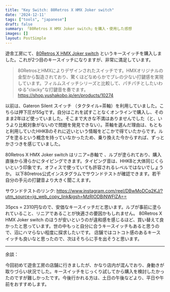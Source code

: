 ```yaml
---
title: "Key Switch: 80Retros X HMX Joker switch"
date: '2024-12-11'
tags: ["tools", "japanese"]
draft: false
summary: 「80Retros X HMX Joker switch」を購入・使用した感想
images: []
layout: PostSimple
---
```


遊舎工房にて、[80Retros X HMX Joker switch](https://shop.yushakobo.jp/en/products/10274) というキースイッチを購入しました。これが2つ目のキースイッチになりますが、非常に満足しています。

> 80RetrosとHMXによりデザインされたスイッチです。HMXオリジナルの金型から製造されており、驚くほどなめらかでブレの少ない打鍵感を実現しています。フィルムスイッチシリーズと比較して、パチパチとしたいわゆる"clacky"な打鍵音を奏でます。https://shop.yushakobo.jp/en/products/10274

以前は、Gateron Silent スイッチ （タクタイル=茶軸）を利用していました。こちらは押下圧が55gです。自分はこれを試すことなくオンラインで購入し、そのまま2年ほど使っていました。そこまで大きな不満はありませんでした（と、いうより比較対象がないので問題を発見できない）。茶軸を選んだ理由は、もともと利用していたHHKBのそれに近いという情報をどこかで得ていたからです。ルブを塗るという概念を持っていなかったため、乗り換えた今からすれば、ずっとかさつきを感じていました。

80Retros X HMX Joker switch はリニア=赤軸で 、ルブが塗られており、購入直後から滑らかにタイピングできます。タイピング音は、HHKBと大体同じくらいという印象です。オフィスで使っていても許容されるレベルではないでしょうか。
以下80retros公式インスタグラムでサウンドテストが確認できます。若干自分の手元の打鍵音より大きく聞こえます。

サウンドテストのリンク: https://www.instagram.com/reel/DBwMoDCq2KJ/?utm_source=ig_web_copy_link&igsh=MzRlODBiNWFlZA==

35pcs = 2310円なので、安価なキースイッチだと思います。ルブが事前に塗られていること、リニアであることが快適さの要因かもしれません。
80Retros X HMX Joker switch のほうが安いというのが違和感を感じるほど、買い替えて良かったと思っています。世の中もっと自分に合うキースイッチもあると思うので、沼にハマらない程度に探求したいです。
店舗ではコトコト感のあるキースイッチも良いなと思ったので、次はそちらに手を出そうと思います。

---

余談：

今回初めて遊舎工房の店舗に行きましたが、かなり店内が混んでおり、身動きが取りづらい状況でした。キースイッチをじっくり試してから購入を検討したかったのですが難しかったです。今後行かれる方は、土日の午後などより、平日や午前をおすすめします。
